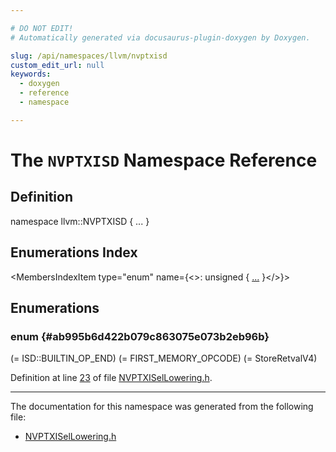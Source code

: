```yaml
---

# DO NOT EDIT!
# Automatically generated via docusaurus-plugin-doxygen by Doxygen.

slug: /api/namespaces/llvm/nvptxisd
custom_edit_url: null
keywords:
  - doxygen
  - reference
  - namespace

---
```





# The `NVPTXISD` Namespace Reference

<DoxygenPage pluginConfig={pluginConfig}>



## Definition

<CodeBlock>namespace llvm::NVPTXISD &#123; ... &#125;</CodeBlock>

## Enumerations Index

<MembersIndex>

<MembersIndexItem
  type="enum"
  name={<>: unsigned &#123; <a href="#ab995b6d422b079c863075e073b2eb96b">...</a> &#125;</>}>
</MembersIndexItem>

</MembersIndex>


<SectionDefinition>

## Enumerations

### enum  {#ab995b6d422b079c863075e073b2eb96b}

<MemberDefinition
  prototype="enum llvm::NVPTXISD::NodeType : unsigned">

<EnumerationList title="Enumeration values">

<Link id="ab995b6d422b079c863075e073b2eb96ba5e98ecb8eb4cf80dec68bd963a80870e" />
<EnumerationListItem name="FIRST_NUMBER">
 (= ISD::BUILTIN&#95;OP&#95;END)
</EnumerationListItem>

<Link id="ab995b6d422b079c863075e073b2eb96bab317ce1b092c6562f4b4f2739dbb9f13" />
<EnumerationListItem name="Wrapper">

</EnumerationListItem>

<Link id="ab995b6d422b079c863075e073b2eb96ba3c1f0812922f9de070c82a5aea86257f" />
<EnumerationListItem name="CALL">

</EnumerationListItem>

<Link id="ab995b6d422b079c863075e073b2eb96badd1959497664f9a6d11841d719159935" />
<EnumerationListItem name="RET_GLUE">

</EnumerationListItem>

<Link id="ab995b6d422b079c863075e073b2eb96ba1389fa05052236ded71744d64cb5fcd6" />
<EnumerationListItem name="LOAD_PARAM">

</EnumerationListItem>

<Link id="ab995b6d422b079c863075e073b2eb96babb1b5712e4ab782de15c6daf798cab94" />
<EnumerationListItem name="DeclareParam">

</EnumerationListItem>

<Link id="ab995b6d422b079c863075e073b2eb96bad413c6a7409159a0ae249286f2b91fff" />
<EnumerationListItem name="DeclareScalarParam">

</EnumerationListItem>

<Link id="ab995b6d422b079c863075e073b2eb96ba238dc6d0a59d2628a5f13eeb61600a51" />
<EnumerationListItem name="DeclareRetParam">

</EnumerationListItem>

<Link id="ab995b6d422b079c863075e073b2eb96bacb4d830260a9f398eb12daeb91b5afe6" />
<EnumerationListItem name="DeclareRet">

</EnumerationListItem>

<Link id="ab995b6d422b079c863075e073b2eb96ba8e2fb372b8bea7306f3f95cab6c11390" />
<EnumerationListItem name="DeclareScalarRet">

</EnumerationListItem>

<Link id="ab995b6d422b079c863075e073b2eb96ba83d7107b675ecf9d354554f015c592e0" />
<EnumerationListItem name="PrintCall">

</EnumerationListItem>

<Link id="ab995b6d422b079c863075e073b2eb96ba4bfc6fbe357073e13025bdb6b98b5c7a" />
<EnumerationListItem name="PrintConvergentCall">

</EnumerationListItem>

<Link id="ab995b6d422b079c863075e073b2eb96bacb3ba2ad4ae9e5bdf3df04fcc29418e8" />
<EnumerationListItem name="PrintCallUni">

</EnumerationListItem>

<Link id="ab995b6d422b079c863075e073b2eb96ba0ac88c4f175e234c1bec12ea1af08efc" />
<EnumerationListItem name="PrintConvergentCallUni">

</EnumerationListItem>

<Link id="ab995b6d422b079c863075e073b2eb96baa52101abdd44bdc4b139d6b55a1dc3d1" />
<EnumerationListItem name="CallArgBegin">

</EnumerationListItem>

<Link id="ab995b6d422b079c863075e073b2eb96ba21855f12c873f2db9747f91d62c65b40" />
<EnumerationListItem name="CallArg">

</EnumerationListItem>

<Link id="ab995b6d422b079c863075e073b2eb96ba0f4ef52a8183d15a123c1e81bfa78c04" />
<EnumerationListItem name="LastCallArg">

</EnumerationListItem>

<Link id="ab995b6d422b079c863075e073b2eb96ba9a5c604f1155fbccaa4862a2a1ad5e63" />
<EnumerationListItem name="CallArgEnd">

</EnumerationListItem>

<Link id="ab995b6d422b079c863075e073b2eb96bac603315dfd71b8ae599b068af6e4802b" />
<EnumerationListItem name="CallVoid">

</EnumerationListItem>

<Link id="ab995b6d422b079c863075e073b2eb96ba6ff10df4584a13cf6f48202cf60f5ae8" />
<EnumerationListItem name="CallVal">

</EnumerationListItem>

<Link id="ab995b6d422b079c863075e073b2eb96ba3d1328797d986300d08e0be0210c12ed" />
<EnumerationListItem name="CallSymbol">

</EnumerationListItem>

<Link id="ab995b6d422b079c863075e073b2eb96ba05ea3ee8cad517f3e45adae1b4f1d402" />
<EnumerationListItem name="Prototype">

</EnumerationListItem>

<Link id="ab995b6d422b079c863075e073b2eb96ba3bb4b74f4688f74efe3b66b09ea307bb" />
<EnumerationListItem name="MoveParam">

</EnumerationListItem>

<Link id="ab995b6d422b079c863075e073b2eb96baeb0cdf4a04b2b34dba5889526e877444" />
<EnumerationListItem name="PseudoUseParam">

</EnumerationListItem>

<Link id="ab995b6d422b079c863075e073b2eb96ba5809de82deaac64863d62b48e0177f08" />
<EnumerationListItem name="RETURN">

</EnumerationListItem>

<Link id="ab995b6d422b079c863075e073b2eb96ba5d37862da834d59b0010b799e44fc4e0" />
<EnumerationListItem name="CallSeqBegin">

</EnumerationListItem>

<Link id="ab995b6d422b079c863075e073b2eb96bad712c6d4a3e11ef6313e3f68ff4d33a2" />
<EnumerationListItem name="CallSeqEnd">

</EnumerationListItem>

<Link id="ab995b6d422b079c863075e073b2eb96ba8ca92ffd4d6ec80827fb35bb2acd60a1" />
<EnumerationListItem name="CallPrototype">

</EnumerationListItem>

<Link id="ab995b6d422b079c863075e073b2eb96ba6c1a097bad6b2295ffc9197b0059e50d" />
<EnumerationListItem name="ProxyReg">

</EnumerationListItem>

<Link id="ab995b6d422b079c863075e073b2eb96ba679b7a2bcbb0987329e938ae2ed37309" />
<EnumerationListItem name="FSHL_CLAMP">

</EnumerationListItem>

<Link id="ab995b6d422b079c863075e073b2eb96bacf25cd6aba0e85c5e4699d107de43ce2" />
<EnumerationListItem name="FSHR_CLAMP">

</EnumerationListItem>

<Link id="ab995b6d422b079c863075e073b2eb96ba64f7a80c4fcff01305f61f1fd4d690e8" />
<EnumerationListItem name="MUL_WIDE_SIGNED">

</EnumerationListItem>

<Link id="ab995b6d422b079c863075e073b2eb96baf0443470491f204aae30e0f2b705c108" />
<EnumerationListItem name="MUL_WIDE_UNSIGNED">

</EnumerationListItem>

<Link id="ab995b6d422b079c863075e073b2eb96ba6c0170ff4118697373dfe472362c9a08" />
<EnumerationListItem name="SETP_F16X2">

</EnumerationListItem>

<Link id="ab995b6d422b079c863075e073b2eb96bab9003aa983c1768e9e385c0f65039bd7" />
<EnumerationListItem name="SETP_BF16X2">

</EnumerationListItem>

<Link id="ab995b6d422b079c863075e073b2eb96bad883128fa38d1952cb73a679a708afb3" />
<EnumerationListItem name="BFE">

</EnumerationListItem>

<Link id="ab995b6d422b079c863075e073b2eb96baa5ca177010101fdfa75f409ed7485975" />
<EnumerationListItem name="BFI">

</EnumerationListItem>

<Link id="ab995b6d422b079c863075e073b2eb96ba2ef6d5662c8d734f3e7b405184d3478c" />
<EnumerationListItem name="PRMT">

</EnumerationListItem>

<Link id="ab995b6d422b079c863075e073b2eb96bae2099216911d576dd048ed2e9007e516" />
<EnumerationListItem name="FCOPYSIGN">

</EnumerationListItem>

<Link id="ab995b6d422b079c863075e073b2eb96ba90089d1d92714b1451641b7522b62358" />
<EnumerationListItem name="DYNAMIC_STACKALLOC">

</EnumerationListItem>

<Link id="ab995b6d422b079c863075e073b2eb96baac7443f6782bada0a4b16b695abd0bdd" />
<EnumerationListItem name="STACKRESTORE">

</EnumerationListItem>

<Link id="ab995b6d422b079c863075e073b2eb96ba2a7ac75d4ad2b1270415b4f9d33743a9" />
<EnumerationListItem name="STACKSAVE">

</EnumerationListItem>

<Link id="ab995b6d422b079c863075e073b2eb96ba9fd67256b7b5b994cc19b9d295c5faae" />
<EnumerationListItem name="BrxStart">

</EnumerationListItem>

<Link id="ab995b6d422b079c863075e073b2eb96ba404eb8c3a04233863a8e994d8542c18d" />
<EnumerationListItem name="BrxItem">

</EnumerationListItem>

<Link id="ab995b6d422b079c863075e073b2eb96ba739d91807bc9c1d199899fd562b174c4" />
<EnumerationListItem name="BrxEnd">

</EnumerationListItem>

<Link id="ab995b6d422b079c863075e073b2eb96ba7cff9cc4a40fe2b19129ee8e9b0ec645" />
<EnumerationListItem name="Dummy">

</EnumerationListItem>

<Link id="ab995b6d422b079c863075e073b2eb96baab1a6353d145bb02d4c9fb06a2efdd29" />
<EnumerationListItem name="FIRST_MEMORY_OPCODE">

</EnumerationListItem>

<Link id="ab995b6d422b079c863075e073b2eb96ba987bf62a800d692656a308b231648dc9" />
<EnumerationListItem name="LoadV2">
 (= FIRST&#95;MEMORY&#95;OPCODE)
</EnumerationListItem>

<Link id="ab995b6d422b079c863075e073b2eb96baf3a16a1230543301a5e2f025499eeafd" />
<EnumerationListItem name="LoadV4">

</EnumerationListItem>

<Link id="ab995b6d422b079c863075e073b2eb96ba62cd5c25ade3d279e978cdae0f20db6f" />
<EnumerationListItem name="LDUV2">

</EnumerationListItem>

<Link id="ab995b6d422b079c863075e073b2eb96babfa0e6fee582639eecb5d04cf309d3b4" />
<EnumerationListItem name="LDUV4">

</EnumerationListItem>

<Link id="ab995b6d422b079c863075e073b2eb96ba4ddaa3d7050b68b3c9eb50ff10f038b3" />
<EnumerationListItem name="StoreV2">

</EnumerationListItem>

<Link id="ab995b6d422b079c863075e073b2eb96ba6f98e109357c7df837c5eee5a4bb5e7f" />
<EnumerationListItem name="StoreV4">

</EnumerationListItem>

<Link id="ab995b6d422b079c863075e073b2eb96bafedc20467bad6aa4b70c093ef1513a45" />
<EnumerationListItem name="LoadParam">

</EnumerationListItem>

<Link id="ab995b6d422b079c863075e073b2eb96ba46be7b50f6f6c6f48334858cd3f3992d" />
<EnumerationListItem name="LoadParamV2">

</EnumerationListItem>

<Link id="ab995b6d422b079c863075e073b2eb96ba7b90dee95989c207bcef7fdfc79507d2" />
<EnumerationListItem name="LoadParamV4">

</EnumerationListItem>

<Link id="ab995b6d422b079c863075e073b2eb96bac83bdafc69f1c1bf9fbb801fe3b9d943" />
<EnumerationListItem name="StoreParam">

</EnumerationListItem>

<Link id="ab995b6d422b079c863075e073b2eb96baa631e29a0cc5e611e140dcfa8a5d2a3b" />
<EnumerationListItem name="StoreParamV2">

</EnumerationListItem>

<Link id="ab995b6d422b079c863075e073b2eb96baa064affc68ddd3c6aaf64a75fe043b43" />
<EnumerationListItem name="StoreParamV4">

</EnumerationListItem>

<Link id="ab995b6d422b079c863075e073b2eb96ba3990fa376b49c67ad7a0678f9fe8938f" />
<EnumerationListItem name="StoreParamS32">

</EnumerationListItem>

<Link id="ab995b6d422b079c863075e073b2eb96bac8824b87df83b8cfd3009925e9e64ce9" />
<EnumerationListItem name="StoreParamU32">

</EnumerationListItem>

<Link id="ab995b6d422b079c863075e073b2eb96ba5f5c15743a6cbc45ebb541cc05443d9c" />
<EnumerationListItem name="StoreRetval">

</EnumerationListItem>

<Link id="ab995b6d422b079c863075e073b2eb96ba6134bb7d398c84a55cb59e80f16dda0a" />
<EnumerationListItem name="StoreRetvalV2">

</EnumerationListItem>

<Link id="ab995b6d422b079c863075e073b2eb96ba9c808e1c1dc75de54d1a026c6dc52878" />
<EnumerationListItem name="StoreRetvalV4">

</EnumerationListItem>

<Link id="ab995b6d422b079c863075e073b2eb96ba6e0e57fdc6ffa3462174e7e7c4566fc4" />
<EnumerationListItem name="LAST_MEMORY_OPCODE">
 (= StoreRetvalV4)
</EnumerationListItem>

</EnumerationList>

Definition at line <a href="/docs/api/files/lib/lib/target/lib/target/nvptx/nvptxisellowering-h/#l00023">23</a> of file <a href="/docs/api/files/lib/lib/target/lib/target/nvptx/nvptxisellowering-h">NVPTXISelLowering.h</a>.
</MemberDefinition>

</SectionDefinition>

<hr/>

The documentation for this namespace was generated from the following file:

<ul>
<li><a href="/docs/api/files/lib/lib/target/lib/target/nvptx/nvptxisellowering-h">NVPTXISelLowering.h</a></li>
</ul>

</DoxygenPage>
